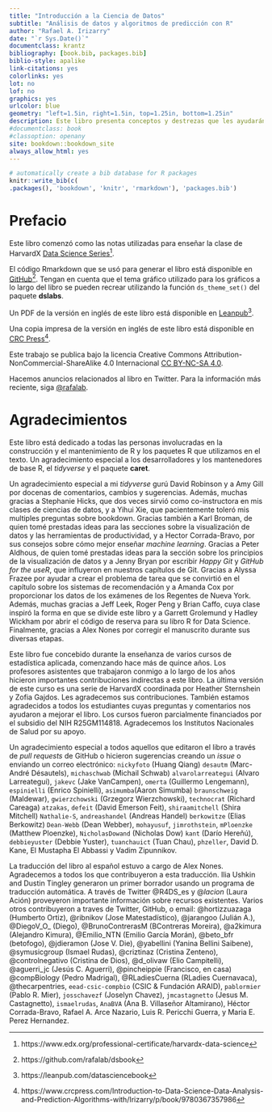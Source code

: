 ```yaml
---
title: "Introducción a la Ciencia de Datos"
subtitle: "Análisis de datos y algoritmos de predicción con R"
author: "Rafael A. Irizarry"
date: "`r Sys.Date()`"
documentclass: krantz
bibliography: [book.bib, packages.bib]
biblio-style: apalike
link-citations: yes
colorlinks: yes
lot: no
lof: no
graphics: yes
urlcolor: blue
geometry: "left=1.5in, right=1.5in, top=1.25in, bottom=1.25in"
description: Este libro presenta conceptos y destrezas que les ayudarán abordar los retos de situaciones actuales del análisis de datos. Cubre conceptos de probabilidad, inferencia estadística, regresión lineal y machine learning.  Además, les permitirá desarrollar destrezas como la programación R, el wrangling de datos con dplyr, la visualización de datos con ggplot2, la organización de archivos con Shell de UNIX / Linux, el control de versiones con GitHub y la preparación de documentos reproducibles con R markdown.
#documentclass: book
#classoption: openany
site: bookdown::bookdown_site
always_allow_html: yes
---
```



```r
# automatically create a bib database for R packages
knitr::write_bib(c(
.packages(), 'bookdown', 'knitr', 'rmarkdown'), 'packages.bib')
```

# Prefacio{-}

Este libro comenzó como las notas utilizadas para enseñar la clase de
HarvardX [Data Science Series](https://www.edx.org/professional-certificate/harvardx-data-science)^[https://www.edx.org/professional-certificate/harvardx-data-science].

El código Rmarkdown que se usó para generar el libro está disponible en [GitHub](https://github.com/rafalab/dsbook)^[https://github.com/rafalab/dsbook]. Tengan en cuenta que el tema gráfico utilizado para los gráficos a lo largo del libro se pueden recrear utilizando la función `ds_theme_set()` del paquete __dslabs__.

Un PDF de la versión en inglés de este libro está disponible en [Leanpub](https://leanpub.com/datasciencebook)^[https://leanpub.com/datasciencebook].

Una copia impresa de la versión en inglés de este libro está disponible en [CRC Press](https://www.crcpress.com/Introduction-to-Data-Science-Data-Analysis-and-Prediction-Algorithms-with/Irizarry/p/book/9780367357986)^[ https://www.crcpress.com/Introduction-to-Data-Science-Data-Analysis-and-Prediction-Algorithms-with/Irizarry/p/book/9780367357986].

Este trabajo se publica bajo la licencia Creative Commons Attribution-NonCommercial-ShareAlike 4.0 Internacional [CC BY-NC-SA 4.0](https://creativecommons.org/licenses/by-nc-sa/4.0).

Hacemos anuncios relacionados al libro en Twitter. Para la información más reciente, siga [\@rafalab](https://twitter.com/rafalab).

# Agradecimientos {-}

Este libro está dedicado a todas las personas involucradas en la construcción y el mantenimiento de R y los paquetes R que utilizamos en el texto. Un agradecimiento especial a los desarrolladores y los mantenedores de base R, el _tidyverse_ y el paquete __caret__.

Un agradecimiento especial a mi _tidyverse_ gurú David Robinson y a Amy Gill por docenas de comentarios, cambios y sugerencias. Además, muchas gracias a Stephanie Hicks, que dos veces sirvió como co-instructora en mis clases de ciencias de datos, y a Yihui Xie, que pacientemente toleró mis multiples preguntas sobre bookdown. Gracias también a Karl Broman, de quien tomé prestadas ideas para las secciones sobre la visualización de datos y las herramientas de productividad, y a Hector Corrada-Bravo, por sus consejos sobre cómo mejor enseñar _machine learning_. Gracias a Peter Aldhous, de quien tomé prestadas ideas para la sección sobre los principios de la visualización de datos y a Jenny Bryan por escribir _Happy Git_ y _GitHub for the useR_, que influyeron en nuestros capítulos de Git. Gracias a Alyssa Frazee por ayudar a crear el problema de tarea que se convirtió en el capítulo sobre los sistemas de recomendación y a Amanda Cox por proporcionar los datos de los exámenes de los Regentes de Nueva York. Además, muchas gracias a Jeff Leek, Roger Peng y Brian Caffo, cuya clase inspiró la forma en que se divide este libro y a Garrett Grolemund y Hadley Wickham por abrir el código de reserva para su libro R for Data Science. Finalmente, gracias a Alex Nones por corregir el manuscrito durante sus diversas etapas.

Este libro fue concebido durante la enseñanza de varios cursos de estadística aplicada, comenzando hace más de quince años. Los profesores asistentes que trabajaron conmigo a lo largo de los años hicieron importantes contribuciones indirectas a este libro. La última versión de este curso es una serie de HarvardX coordinada por Heather Sternshein y Zofia Gajdos. Les agradecemos sus contribuciones. También estamos agradecidos a todos los estudiantes cuyas preguntas y comentarios nos ayudaron a mejorar el libro. Los cursos fueron parcialmente financiados por el subsidio del NIH R25GM114818. Agradecemos los Institutos Nacionales de Salud por su apoyo.

Un agradecimiento especial a todos aquellos que editaron el libro a través de _pull requests_ de GitHub o hicieron sugerencias creando un _issue_ o enviando un correo electrónico: `nickyfoto` (Huang Qiang) `desautm` (Marc-André Désautels), `michaschwab` (Michail Schwab) `alvarolarreategui` (Alvaro Larreategui), `jakevc` (Jake VanCampen), `omerta` (Guillermo Lengemann), `espinielli` (Enrico Spinielli), `asimumba`(Aaron Simumba) `braunschweig` (Maldewar), `gwierzchowski` (Grzegorz Wierzchowski), `technocrat` (Richard Careaga) `atzakas`, `defeit` (David Emerson Feit), `shiraamitchell` (Shira Mitchell) `Nathalie-S`, `andreashandel` (Andreas Handel) `berkowitze` (Elias Berkowitz) `Dean-Webb` (Dean Webber), `mohayusuf`, `jimrothstein`, `mPloenzke` (Matthew Ploenzke), `NicholasDowand` (Nicholas Dow) `kant` (Darío Hereñú), `debbieyuster` (Debbie Yuster), `tuanchauict` (Tuan Chau), `phzeller`, David D. Kane, El Mustapha El Abbassi y Vadim Zipunnikov.


La traducción del libro al español estuvo a cargo de Alex Nones. Agradecemos a todos los que contribuyeron a esta traducción.  Ilia Ushkin and Dustin Tingley generaron un primer borrador usando un programa de traducción automática. A través de Twitter \@R4DS_es y \@_lacion_ (Laura Ación) proveyeron importante información sobre recursos existentes. Varios otros contribuyeron a traves de Twitter, GitHub, o email: \@hortizzuazaga (Humberto Ortiz), \@ribnikov (Jose Matestadístico),  \@jarangoo (Julián A.), \@DiegoV_O_
(Diego), \@BrunoContrerasM (BContreras Moreira), \@a2kimura (Alejandro Kimura), \@Emilio_NTN (Emilio García Morán), \@beto_bfr (betofogo), \@jdieramon (Jose V. Die), \@yabellini (Yanina Bellini Saibene),  \@symusicgroup (Ismael Rudas), \@criztinaz (Cristina Zenteno), \@controlnegativo (Cristina de Dios), \@d_olivaw (Elio Campitelli), \@aguerri_jc (Jesús C. Aguerri), \@pincheippie (Francisco, en casa) \@compBiology (Pedro Madrigal), \@RLadiesCuerna (RLadies Cuernavaca), \@thecarpentries, `eead-csic-compbio` (CSIC & Fundación ARAID), `pablormier` (Pablo R. Mier), `josschavezf` (Joselyn Chavez), `jmcastagnetto` (Jesus M. Castagnetto), `ismaelrudas`, `AnaBVA` (Ana B. Villaseñor Altamirano), Héctor Corrada-Bravo, Rafael A. Arce Nazario, Luis R. Pericchi Guerra, y Maria E. Perez Hernandez.





